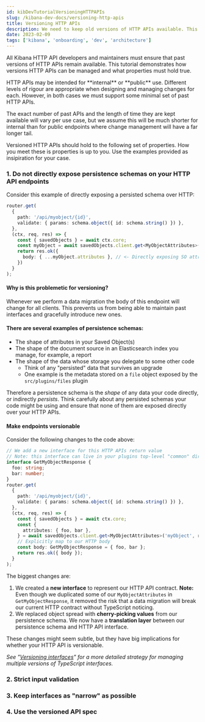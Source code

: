 ```yaml
---
id: kibDevTutorialVersioningHTTPAPIs
slug: /kibana-dev-docs/versioning-http-apis
title: Versioning HTTP APIs
description: We need to keep old versions of HTTP APIs available. This tutorial shows you how to prepare existing HTTP APIs for vesrioning and how they can be managed over time.
date: 2023-02-09
tags: ['kibana', 'onboarding', 'dev', 'architecture']
---
```


All Kibana HTTP API developers and maintainers must ensure that past versions of HTTP APIs remain available. This tutorial demonstrates how versions HTTP APIs can be managed and what properties must hold true.

<DocCallOut title="A note on internal vs public HTTP APIs">
  HTTP APIs may be intended for **internal** or **public** use. Different levels of rigour are appropriate when designing and managing changes for each. However, in both cases we must support some minimal set of past HTTP APIs.

  The exact number of past APIs and the length of time they are kept available will vary per use case, but we assume this will be much shorter for internal than for public endpoints where change management will have a far longer tail.
</DocCallOut>

Versioned HTTP APIs should hold to the following set of properties. How you meet these is properties is up to you. Use the examples provided as insipiration for your case.

### 1. Do not directly expose persistence schemas on your HTTP API endpoints

Consider this example of directly exposing a persisted schema over HTTP:

```ts
router.get(
  {
    path: '/api/myobject/{id}',
    validate: { params: schema.object({ id: schema.string() }) },
  },
  (ctx, req, res) => {
    const { savedObjects } = await ctx.core;
    const myObject = await savedObjects.client.get<MyObjectAttributes>('myObject', req.params.id)
    return res.ok({
      body: { ...myObject.attributes }, // <- Directly exposing SO attributes
    })
  }
);
```

#### Why is this problemetic for versioning?

Whenever we perform a data migration the body of this endpoint will change for all clients. This prevents us from being able to maintain past interfaces and gracefully introduce new ones.

#### There are several examples of persistence schemas:

* The shape of attributes in your Saved Object(s)
* The shape of the document source in an Elasticsearch index you manage, for example, a report
* The shape of the data whose storage you delegate to some other code
  * Think of any "persisted" data that survives an upgrade
  * One example is the metadata stored on a `file` object exposed by the `src/plugins/files` plugin

Therefore a persistence schema is the _shape_ of any data your code directly, or indirectly _persists_. Think carefully about any persisted schemas your code might be using and ensure that none of them are exposed directly over your HTTP APIs.

#### Make endpoints versionable

Consider the following changes to the code above:

```ts
// We add a new interface for this HTTP APIs return value
// Note: this interface can live in your plugins top-level "common" directory
interface GetMyObjectResponse {
  foo: string;
  bar: number;
}
router.get(
  {
    path: '/api/myobject/{id}',
    validate: { params: schema.object({ id: schema.string() }) },
  },
  (ctx, req, res) => {
    const { savedObjects } = await ctx.core;
    const {
      attributes: { foo, bar },
    } = await savedObjects.client.get<MyObjectAttributes>('myObject', req.params.id)
    // Explicitly map to our HTTP body
    const body: GetMyObjectResponse = { foo, bar };
    return res.ok({ body });
  }
);
```

The biggest changes are:

1. We created a **new interface** to represent our HTTP API contract. **Note:** Even though we duplicated some of our `MyObjectAttributes` in `GetMyObjectResponse`, it removed the risk that a data migration will break our current HTTP contract without TypeScript noticing.
2. We replaced object spread with **cherry-picking values** from our persistence schema. We now have a **translation layer** between our persistence schema and HTTP API interface.


These changes might seem subtle, but they have big implications for whether your HTTP API is versionable.

_See "[Versioning interfaces](/kibana-dev-docs/versioning-interfaces)" for a more detailed strategy for managing multiple versions of TypeScript interfaces._

### 2. Strict input validation

### 3. Keep interfaces as "narrow" as possible

### 4. Use the versioned API spec